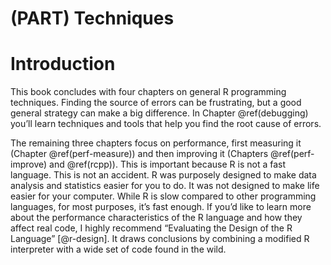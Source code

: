 # (PART) Techniques {-}

# Introduction {.unnumbered}

This book concludes with four chapters on general R programming techniques. Finding the source of errors can be frustrating, but a good general strategy can make a big difference. In Chapter \@ref(debugging) you'll learn techniques and tools that help you find the root cause of errors. 

The remaining three chapters focus on performance, first measuring it (Chapter \@ref(perf-measure)) and then improving it (Chapters \@ref(perf-improve) and \@ref(rcpp)). This is important because R is not a fast language. This is not an accident. R was purposely designed to make data analysis and statistics easier for you to do. It was not designed to make life easier for your computer. While R is slow compared to other programming languages, for most purposes, it's fast enough. If you'd like to learn more about the performance characteristics of the R language and how they affect real code, I highly recommend "Evaluating the Design of the R Language" [@r-design]. It draws conclusions by combining a modified R interpreter with a wide set of code found in the wild.
